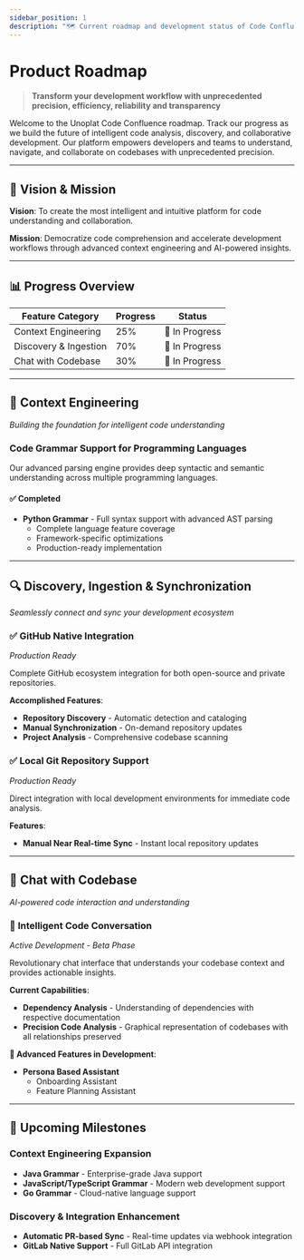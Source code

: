 ```yaml
---
sidebar_position: 1
description: "🗺️ Current roadmap and development status of Code Confluence"
---
```


# Product Roadmap

> **Transform your development workflow with unprecedented precision, efficiency, reliability and transparency**

Welcome to the Unoplat Code Confluence roadmap. Track our progress as we build the future of intelligent code analysis, discovery, and collaborative development. Our platform empowers developers and teams to understand, navigate, and collaborate on codebases with unprecedented precision.

---

## 🎯 Vision & Mission

**Vision**: To create the most intelligent and intuitive platform for code understanding and collaboration.

**Mission**: Democratize code comprehension and accelerate development workflows through advanced context engineering and AI-powered insights.

---

## 📊 Progress Overview

| Feature Category | Progress | Status |
|------------------|----------|---------|
| Context Engineering | 25% | 🚧 In Progress |
| Discovery & Ingestion | 70% | 🚧 In Progress |
| Chat with Codebase | 30% | 🚧 In Progress |

---

## 🔧 Context Engineering
*Building the foundation for intelligent code understanding*

### Code Grammar Support for Programming Languages

Our advanced parsing engine provides deep syntactic and semantic understanding across multiple programming languages.

#### ✅ **Completed**
- **Python Grammar** - Full syntax support with advanced AST parsing
  - Complete language feature coverage
  - Framework-specific optimizations
  - Production-ready implementation

---

## 🔍 Discovery, Ingestion & Synchronization
*Seamlessly connect and sync your development ecosystem*

### ✅ **GitHub Native Integration** 
*Production Ready*

Complete GitHub ecosystem integration for both open-source and private repositories.

**Accomplished Features**:
- **Repository Discovery** - Automatic detection and cataloging
- **Manual Synchronization** - On-demand repository updates
- **Project Analysis** - Comprehensive codebase scanning

### ✅ **Local Git Repository Support**
*Production Ready*

Direct integration with local development environments for immediate code analysis.

**Features**:
- **Manual Near Real-time Sync** - Instant local repository updates

---

## 💬 Chat with Codebase
*AI-powered code interaction and understanding*

### 🚧 **Intelligent Code Conversation** 
*Active Development - Beta Phase*

Revolutionary chat interface that understands your codebase context and provides actionable insights.

**Current Capabilities**:
- **Dependency Analysis** - Understanding of dependencies with respective documentation
- **Precision Code Analysis** - Graphical representation of codebases with all relationships preserved

**🚧 Advanced Features in Development**:
- **Persona Based Assistant**
  - Onboarding Assistant
  - Feature Planning Assistant

---

## 🚀 Upcoming Milestones

### Context Engineering Expansion
- **Java Grammar** - Enterprise-grade Java support
- **JavaScript/TypeScript Grammar** - Modern web development support  
- **Go Grammar** - Cloud-native language support

### Discovery & Integration Enhancement
- **Automatic PR-based Sync** - Real-time updates via webhook integration
- **GitLab Native Support** - Full GitLab API integration